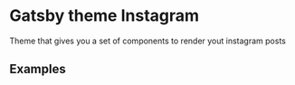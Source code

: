 
# Gatsby theme Instagram

Theme that gives you a set of components to render yout instagram posts

## Examples

<Grid />
